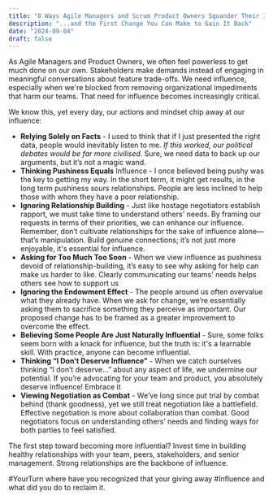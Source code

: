 ```yaml
---
title: "8 Ways Agile Managers and Scrum Product Owners Squander Their Influence"
description: "...and the First Change You Can Make to Gain It Back"
date: "2024-09-04"
draft: false
---
```


As Agile Managers and Product Owners, we often feel powerless to get much done on our own. Stakeholders make demands instead of engaging in meaningful conversations about feature trade-offs. We need influence, especially when we're blocked from removing organizational impediments that harm our teams. That need for influence becomes increasingly critical.

We know this, yet every day, our actions and mindset chip away at our influence:
- **Relying Solely on Facts** - I used to think that if I just presented the right data, people would inevitably listen to me. _If this worked, our political debates would be far more civilised._ Sure, we need data to back up our arguments, but it’s not a magic wand.
- **Thinking Pushiness Equals** Influence - I once believed being pushy was the key to getting my way. In the short term, it might get results, in the long term pushiness sours relationships. People are less inclined to help those with whom they have a poor relationship.
- **Ignoring Relationship Building** - Just like hostage negotiators establish rapport, we must take time to understand others' needs. By framing our requests in terms of their priorities, we can enhance our influence. Remember, don’t cultivate relationships for the sake of influence alone—that’s manipulation. Build genuine connections; it’s not just more enjoyable, it's essential for influence.
- **Asking for Too Much Too Soon** - When we view influence as pushiness devoid of relationship-building, it’s easy to see why asking for help can make us harder to like. Clearly communicating our teams' needs helps others see how to support us
- **Ignoring the Endowment Effect** - The people around us often overvalue what they already have. When we ask for change, we’re essentially asking them to sacrifice something they perceive as important. Our proposed change has to be framed as a greater improvement to overcome the effect.
- **Believing Some People Are Just Naturally Influential** - Sure, some folks seem born with a knack for influence, but the truth is: it's a learnable skill. With practice, anyone can become influential.
- **Thinking “I Don’t Deserve Influence”** - When we catch ourselves thinking “I don’t deserve...” about any aspect of life, we undermine our potential. If you’re advocating for your team and product, you absolutely deserve influence! Embrace it
- **Viewing Negotiation as Combat** - We’ve long since put trial by combat behind (thank goodness), yet we still treat negotiation like a battlefield. Effective negotiation is more about collaboration than combat. Good negotiators focus on understanding others’ needs and finding ways for both parties to feel satisfied.

The first step toward becoming more influential? Invest time in building healthy relationships with your team, peers, stakeholders, and senior management. Strong relationships are the backbone of influence.

#YourTurn where have you recognized that your giving away #Influence and what did you do to reclaim it.

